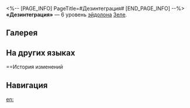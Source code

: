 <%-- [PAGE_INFO]
PageTitle=#Дезинтеграция#
[END_PAGE_INFO] --%>
{{Эйдолон Инфобокс
|Название         = Дезинтеграция
|Изображение      = Эйдолон Дезинтеграция.png
|Персонаж         = Зеле
|Уровень          = 6
|Длительность     = 
|Описание         = Использование сверхспособности накладывает на выбранного противника статус Вихрь бабочек на 1 ход. Будучи атакованным, противник со статусом Вихрь бабочек получает {{Доп эффект|дополнительный квантовый урон}}, равный 15% от урона сверхспособности Зеле. Если эта цель будет побеждена {{Доп эффект|дополнительным уроном}} от статуса Вихрь бабочек, вызванного атаками других союзников, то талант Зеле не сработает.<br />Когда Зеле становится {{Доп эффект|неспособной сражаться}}, наложенный на противников статус Вихрь бабочек снимается.
|Свойство1        = 
|Масштабирование1 = 
}}
'''«Дезинтеграция»''' — 6 уровень [[эйдолон]]а [[Зеле]].

==Галерея==
{{Галерея|position=left|captionalign=center
|Персонаж Зеле Эйдолон 6.png|Осколок Эйдолона
}}

==На других языках==
{{На других языках
|en   = Shattering Shambles
|zhs  = 离析
|zht  = 離析
|ja   = {{Rubi|離析|りせき}}
|ko   = 분열
|es   = Caos destructivo
|fr   = Ébranlements éclatants
|ru   = Дезинтеграция
|th   = Shattering Shambles
|vi   = Phân Ly
|de   = Trennung
|id   = Shattering Shambles
|pt   = Confusão Devastadora
}}

==История изменений
{{История изменений|3.5}}

==Навигация==
{{Навык Навбокс|Зеле}}

[[en:]]